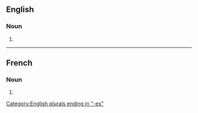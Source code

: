 ==English==

===Noun===
{{head|en|noun form}}

# {{plural of|en|abyss}}

[[Category:English plurals ending in "-es"]]

----

==French==

===Noun===
{{head|fr|noun form|g=m}}

# {{plural of|fr|abysse}}